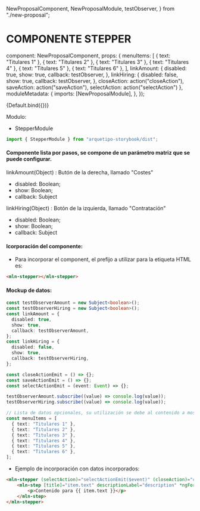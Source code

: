   NewProposalComponent,
  NewProposalModule,
  testObserver,
} from "./new-proposal";

<Meta title="Componentes/Panels/Stepper" />

# COMPONENTE STEPPER

  component: NewProposalComponent,
  props: {
    menuItems: [
      { text: "Titulares 1" },
      { text: "Titulares 2" },
      { text: "Titulares 3" },
      { text: "Titulares 4" },
      { text: "Titulares 5" },
      { text: "Titulares 6" },
    ],
    linkAmount: {
      disabled: true,
      show: true,
      callback: testObserver,
    },
    linkHiring: {
      disabled: false,
      show: true,
      callback: testObserver,
    },
    closeAction: action("closeAction"),
    saveAction: action("saveAction"),
    selectAction: action("selectAction")
  },
  moduleMetadata: {
    imports: [NewProposalModule],
  },
});

<Canvas>
  <Story name="Default">{Default.bind({})}</Story>
</Canvas>


Modulo:

- StepperModule

```js live=true
import { StepperModule } from "arquetipo-storybook/dist";
```

#### Componente lista por pasos, se compone de un parámetro matriz que se puede configurar.

linkAmount(Object) : Butón de la derecha, llamado "Costes"

- disabled: Boolean;
- show: Boolean;
- callback: Subject

linkHiring(Object) : Botón de la izquierda, llamado "Contratación"

- disabled: Boolean;
- show: Boolean;
- callback: Subject

#### Icorporación del componente:

- Para incorporar el component, el prefijo a utilizar para la etiqueta HTML es:

```html live=true
<mln-stepper></mln-stepper>
```

#### Mockup de datos:

```typescript live=true
const testObserverAmount = new Subject<boolean>();
const testObserverHiring = new Subject<boolean>();
const linkAmount = {
  disabled: true,
  show: true,
  callback: testObserverAmount,
};
const linkHiring = {
  disabled: false,
  show: true,
  callback: testObserverHiring,
};

const closeActionEmit = () => {};
const saveActionEmit = () => {};
const selectActionEmit = (event: Event) => {};

testObserverAmount.subscribe((value) => console.log(value));
testObserverHiring.subscribe((value) => console.log(value));

// Lista de datos opcionales, su utilización se debe al contenido a mostrar
const menuItems = [
  { text: "Titulares 1" },
  { text: "Titulares 2" },
  { text: "Titulares 3" },
  { text: "Titulares 4" },
  { text: "Titulares 5" },
  { text: "Titulares 6" },
];
```

- Ejemplo de incorporación con datos incorporados:

```html live=true
<mln-stepper (selectAction)="selectActionEmit($event)" (closeAction)="closeActionEmit()" (saveAction)="saveActionEmit()" [linkAmount]="linkAmount" [linkHiring]="linkHiring">
    <mln-step [title]="item.text" descriptionLabel="description" *ngFor="let item of menuItems">
        <p>Contenido para {{ item.text }}</p>
    </mln-step>
</mln-stepper>
```
